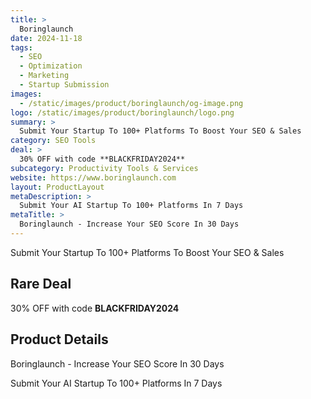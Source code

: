 ```yaml
---
title: >
  Boringlaunch
date: 2024-11-18
tags:
  - SEO
  - Optimization
  - Marketing
  - Startup Submission
images:
  - /static/images/product/boringlaunch/og-image.png
logo: /static/images/product/boringlaunch/logo.png
summary: >
  Submit Your Startup To 100+ Platforms To Boost Your SEO & Sales
category: SEO Tools
deal: >
  30% OFF with code **BLACKFRIDAY2024**
subcategory: Productivity Tools & Services
website: https://www.boringlaunch.com
layout: ProductLayout
metaDescription: >
  Submit Your AI Startup To 100+ Platforms In 7 Days
metaTitle: >
  Boringlaunch - Increase Your SEO Score In 30 Days
---
```

Submit Your Startup To 100+ Platforms To Boost Your SEO & Sales

## Rare Deal

30% OFF with code **BLACKFRIDAY2024**
## Product Details
Boringlaunch - Increase Your SEO Score In 30 Days

Submit Your AI Startup To 100+ Platforms In 7 Days
